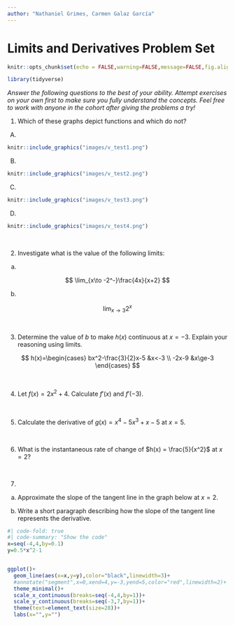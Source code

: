 ```yaml
---
author: "Nathaniel Grimes, Carmen Galaz García"
---
```


# Limits and Derivatives Problem Set

```r
knitr::opts_chunk$set(echo = FALSE,warning=FALSE,message=FALSE,fig.align = 'center')

library(tidyverse)
```

*Answer the following questions to the best of your ability.  Attempt exercises on your own first to make sure you fully understand the concepts. Feel free to work with anyone in the cohort after giving the problems a try!*

1) Which of these graphs depict functions and which do not?

A) 
```r
knitr::include_graphics("images/v_test1.png")
```

B)
```r
knitr::include_graphics("images/v_test2.png")
```

C)

```r
knitr::include_graphics("images/v_test3.png")
```

D)

```r
knitr::include_graphics("images/v_test4.png")
```

<br>

2) Investigate what is the value of the following limits:

a)

$$
\lim_{x\to -2^-}\frac{4x}{x+2}
$$


b) 

$$
\lim_{x\to 3}2^x
$$

<br>

3) Determine the value of $b$ to make $h(x)$ continuous at $x=-3$. Explain your reasoning using limits.

$$
h(x)=\begin{cases}
bx^2-\frac{3}{2}x-5 &x<-3 \\
-2x-9 &x\ge-3
\end{cases}
$$

<br>

4) Let $f(x) = 2x^2+4$. Calculate $f'(x)$ and $f'(-3)$.

<br>

5) Calculate the derivative of $g(x) = x^4-5x^3+x-5$ at $x=5$.

<br>

6) What is the instantaneous rate of change of $h(x) = \frac{5}{x^2}$ at $x=2$?

<br>

7) 
  a. Approximate the slope of the tangent line in the graph below at $x=2$. 
  
  b. Write a short paragraph describing how the slope of the tangent line represents the derivative. 

```r
#| code-fold: true
#| code-summary: "Show the code"
x=seq(-4,4,by=0.1)
y=0.5*x^2-1


ggplot()+
  geom_line(aes(x=x,y=y),color="black",linewidth=3)+
  #annotate("segment",x=0,xend=4,y=-3,yend=5,color="red",linewidth=2)+
  theme_minimal()+
  scale_x_continuous(breaks=seq(-4,4,by=1))+
  scale_y_continuous(breaks=seq(-3,7,by=1))+
  theme(text=element_text(size=28))+
  labs(x="",y="")
  
```


